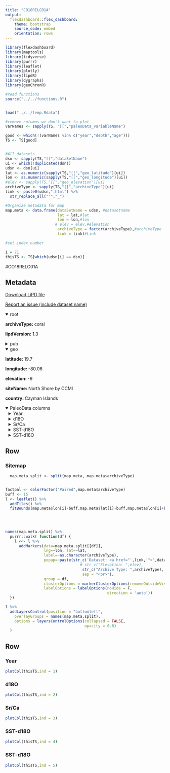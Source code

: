 ```yaml
---
title: "CO18RELC01A"
output: 
  flexdashboard::flex_dashboard:
    theme: bootstrap
    source_code: embed
    orientation: rows
---
```


```r
library(flexdashboard)
library(maptools)
library(tidyverse)
library(purrr)
library(leaflet)
library(plotly)
library(lipdR)
library(dygraphs)
library(geoChronR)

#read functions
source("../../functions.R")


load("../../temp.Rdata")

#remove columns we don't want to plot
varNames <- sapply(TS, "[[","paleoData_variableName")

good <- which(!(varNames %in% c("year","depth","age")))
TS <- TS[good]


#All datasets
dsn <- sapply(TS,"[[","dataSetName")
ui <- which(!duplicated(dsn))
udsn <- dsn[ui]
lat <- as.numeric(sapply(TS,"[[","geo_latitude")[ui])
lon <- as.numeric(sapply(TS,"[[","geo_longitude")[ui])
#elev <- sapply(TS,"[[","geo_elevation")[ui]
archiveType <- sapply(TS,"[[","archiveType")[ui]
link <- paste0(udsn,".html") %>% 
  str_replace_all("'","_")

#Organize metadata for map
map.meta <- data.frame(dataSetName = udsn, #datasetname
                       lat = lat,#lat
                       lon = lon,#lon
                      # elev = elev,#elevation
                       archiveType = factor(archiveType),#archiveType
                       link = link)#Link

#set index number

i = 71
thisTS <- TS[which(udsn[i] == dsn)]
```
#CO18RELC01A

Metadata {.sidebar}
-------------------------------------
[Download LiPD file](CO18RELC01A.lpd)
            

[Report an issue (include dataset name)](https://github.com/nickmckay/LiPDverse/issues)

<details open style="margin-left: 0px">
<summary>root</summary>
<p style="margin-left: 0px"><strong>archiveType: </strong>coral
<p style="margin-left: 0px"><strong>lipdVersion: </strong>1.3
</details>
<details>
<summary>pub</summary>
<details style="margin-left: 10px">
<summary>pub1</summary>
<p style="margin-left: 10px"><strong>journal: </strong>Paleoceanography and Paleoclimatology
<p style="margin-left: 10px"><strong>volume: </strong>33
<p style="margin-left: 10px"><strong>pages: </strong>395-411
<p style="margin-left: 10px"><strong>title: </strong>Tracking Interannual- to Multidecadal-Scale Climate Variability in the Atlantic Warm Pool Using Central Caribbean Coral Data
<p style="margin-left: 10px"><strong>DOI: </strong>10.1002/2018PA003321
</details>
</details>
<details open style="margin-left: 0px">
<summary>geo</summary>
<p style="margin-left: 0px"><strong>latitude: </strong>19.7
<p style="margin-left: 0px"><strong>longitude: </strong>-80.06
<p style="margin-left: 0px"><strong>elevation: </strong>-9
<p style="margin-left: 0px"><strong>siteName: </strong>North Shore by CCMI
<p style="margin-left: 0px"><strong>country: </strong>Cayman Islands
</details>
<details open>
<summary>PaleoData columns</summary>
<details style="margin-left: 10px">
<summary>Year</summary>
<p style="margin-left: 10px"><strong>TSid: </strong>WEBdacd2309
<p style="margin-left: 10px"><strong>variableName: </strong>Year
<p style="margin-left: 10px"><strong>units: </strong>unitless
<p style="margin-left: 10px"><strong>description: </strong>Year for coral geochemistry
</details>
<details style="margin-left: 10px">
<summary>d18O</summary>
<p style="margin-left: 10px"><strong>TSid: </strong>WEBfe31d859
<p style="margin-left: 10px"><strong>variableName: </strong>d18O
<p style="margin-left: 10px"><strong>units: </strong>permil
</details>
<details style="margin-left: 10px">
<summary>Sr/Ca</summary>
<p style="margin-left: 10px"><strong>TSid: </strong>WEB1ae4dccd
<p style="margin-left: 10px"><strong>variableName: </strong>Sr/Ca
<p style="margin-left: 10px"><strong>units: </strong>mmol/mol
<p style="margin-left: 10px"><strong>description: </strong>coral Sr/Ca from same coral and samples as d18O
</details>
<details style="margin-left: 10px">
<summary>SST-d18O</summary>
<p style="margin-left: 10px"><strong>TSid: </strong>WEB3309bb9e
<p style="margin-left: 10px"><strong>variableName: </strong>SST-d18O
<p style="margin-left: 10px"><strong>units: </strong>ºC
<p style="margin-left: 10px"><strong>description: </strong>SST from Sr/Ca calibrated by authors
</details>
<details style="margin-left: 10px">
<summary>SST-d18O</summary>
<p style="margin-left: 10px"><strong>TSid: </strong>WEB3309bb9e2
<p style="margin-left: 10px"><strong>variableName: </strong>SST-d18O
<p style="margin-left: 10px"><strong>units: </strong>ºC
<p style="margin-left: 10px"><strong>description: </strong>SST from Sr/Ca calibrated by authors
</details>

Row
-----------------------------------------------------------------------

### Sitemap

```r
  map.meta.split <- split(map.meta, map.meta$archiveType)


factpal <- colorFactor("Paired",map.meta$archiveType)
buff <- 15
l <- leaflet() %>% 
  addTiles() %>% 
  fitBounds(map.meta$lon[i]-buff,map.meta$lat[i]-buff,map.meta$lon[i]+buff,map.meta$lat[i]+buff)
  

  
  
names(map.meta.split) %>%
  purrr::walk( function(df) {
    l <<- l %>%
      addMarkers(data=map.meta.split[[df]],
                 lng=~lon, lat=~lat,
                 label=~as.character(archiveType),
                 popup=~paste(str_c('Dataset: <a href="',link,'">',dataSetName,'</a>'),
                                 # str_c("Elevation: ",elev),
                                  str_c("Archive Type: ",archiveType),
                                  sep = "<br>"),
                 group = df,
                 clusterOptions = markerClusterOptions(removeOutsideVisibleBounds = F),
                 labelOptions = labelOptions(noHide = F,
                                             direction = 'auto'))
  })

l %>%
  addLayersControl(position = "bottomleft",
    overlayGroups = names(map.meta.split),
    options = layersControlOptions(collapsed = FALSE,
                                   opacity = 0.8)
  )
```

Row {.tabset .tabset-fade}
-----------------------------------------------------------------------

### Year
```r
plotCol(thisTS,ind = 1)
```

### d18O
```r
plotCol(thisTS,ind = 2)
```

### Sr/Ca
```r
plotCol(thisTS,ind = 3)
```

### SST-d18O
```r
plotCol(thisTS,ind = 4)
```

### SST-d18O
```r
plotCol(thisTS,ind = 5)
```
